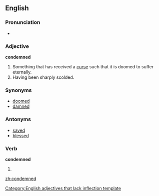==English==

===Pronunciation===
*{{audio|en-us-condemned.ogg|Audio (US)}}

===Adjective===
'''condemned'''[[Category:English adjectives that lack inflection template]]

# Something that has received a [[curse]] such that it is doomed to suffer eternally.
# Having been sharply scolded.

===Synonyms===
*[[doomed]]
*[[damned]]

===Antonyms===
*[[saved]]
*[[blessed]]

===Verb===
'''condemned'''

# {{past of|condemn}}

[[zh:condemned]]